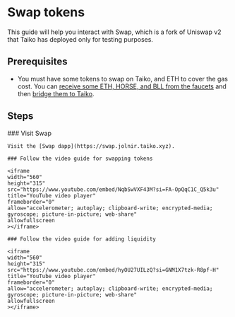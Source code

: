 
# Swap tokens

This guide will help you interact with Swap, which is a fork of Uniswap v2 that Taiko has deployed only for testing purposes.

## Prerequisites

- You must have some tokens to swap on Taiko, and ETH to cover the gas cost. You can [receive some ETH, HORSE, and BLL from the faucets](/docs/guides/receive-tokens) and then [bridge them to Taiko](/docs/guides/bridge-tokens).

## Steps

<Steps>
    ### Visit Swap
    
    Visit the [Swap dapp](https://swap.jolnir.taiko.xyz).

    ### Follow the video guide for swapping tokens

    <iframe
    width="560"
    height="315"
    src="https://www.youtube.com/embed/NqbSwVXF43M?si=FA-OpQqC1C_Q5k3u"
    title="YouTube video player"
    frameborder="0"
    allow="accelerometer; autoplay; clipboard-write; encrypted-media; gyroscope; picture-in-picture; web-share"
    allowfullscreen
    ></iframe>

    ### Follow the video guide for adding liquidity

    <iframe
    width="560"
    height="315"
    src="https://www.youtube.com/embed/hyOU27UILzQ?si=GNM1X7tzk-R8pf-H"
    title="YouTube video player"
    frameborder="0"
    allow="accelerometer; autoplay; clipboard-write; encrypted-media; gyroscope; picture-in-picture; web-share"
    allowfullscreen
    ></iframe>

</Steps>
